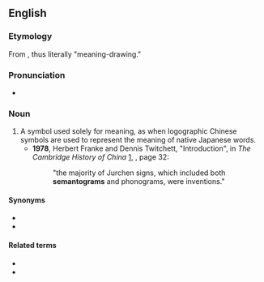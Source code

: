 ==English==

===Etymology===
From {{confix|en|semanto|gram}}, thus literally "meaning-drawing."

===Pronunciation===
* {{IPA|en|/sɪˈmæntəɡɹæm/}}

===Noun===
{{en-noun}}

# A symbol used solely for meaning, as when logographic Chinese symbols are used to represent the meaning of native Japanese words.
#* '''1978''', Herbert Franke and Dennis Twitchett, "Introduction", in ''The Cambridge History of China'' [http://books.google.com/books?id=iN9Tdfdap5MC], {{ISBN|0521243319}}, page 32:
#*: "the majority of Jurchen signs, which included both '''semantograms''' and phonograms, were inventions."

====Synonyms====
* {{l|en|semantograph}}
* {{l|en|ideograph}}

====Related terms====
* {{l|en|logogram}}
* {{l|en|phonogram}}